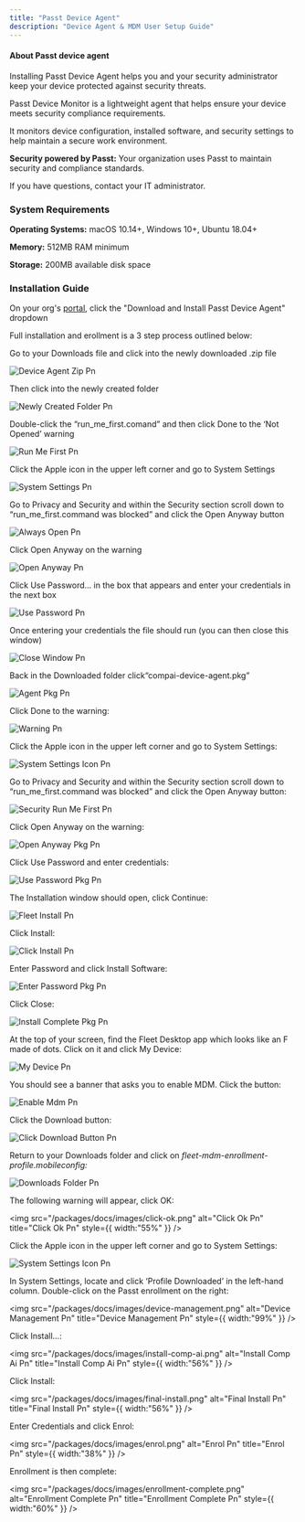 ```yaml
---
title: "Passt Device Agent"
description: "Device Agent & MDM User Setup Guide"
---
```


#### **About Passt device agent**

Installing Passt Device Agent helps you and your security administrator keep your device protected against security threats.

Passt Device Monitor is a lightweight agent that helps ensure your device meets security compliance requirements.

It monitors device configuration, installed software, and security settings to help maintain a secure work environment.

**Security powered by Passt:** Your organization uses Passt to maintain security and compliance standards.

If you have questions, contact your IT administrator.

### System Requirements

**Operating Systems:** macOS 10.14\+, Windows 10\+, Ubuntu 18.04\+

**Memory:** 512MB RAM minimum

**Storage:** 200MB available disk space

### Installation Guide

On your org's [portal](http://portal.trycomp.ai), click the "Download and Install Passt Device Agent" dropdown

Full installation and erollment is a 3 step process outlined below:

<Accordion title="Step 1" description='Run "run_me_first.command"' icon="sparkles">
  Go to your Downloads file and click into the newly downloaded .zip file

  ![Device Agent Zip Pn](/packages/docs/device-agent-zip.png)

  Then click into the newly created folder

  ![Newly Created Folder Pn](/packages/docs/newly-created-folder.png)

  Double-click the “run_me_first.comand” and then click Done to the ‘Not Opened’ warning

  ![Run Me First Pn](/packages/docs/run-me-first.png)

  Click the Apple icon in the upper left corner and go to System Settings

  ![System Settings Pn](/packages/docs/system-settings.png)

  Go to Privacy and Security and within the Security section scroll down to “run_me_first.command was blocked” and click the Open Anyway button

  ![Always Open Pn](/packages/docs/images/always-open.png)

  Click Open Anyway on the warning

  ![Open Anyway Pn](/packages/docs/images/open-anyway.png)

  Click Use Password… in the box that appears and enter your credentials in the next box

  ![Use Password Pn](/packages/docs/images/use-password.png)

  Once entering your credentials the file should run (you can then close this window)

  ![Close Window Pn](/packages/docs/images/close-window.png)
</Accordion>

<Accordion title="Step 2" description="Install Device Agent" icon="download">
  Back in the Downloaded folder click“compai-device-agent.pkg”

  ![Agent Pkg Pn](/packages/docs/images/agent-pkg.png)

  Click Done to the warning:

  ![Warning Pn](/packages/docs/images/warning.png)

  Click the Apple icon in the upper left corner and go to System Settings:

  ![System Settings Icon Pn](/packages/docs/images/system-settings-icon.png)

  Go to Privacy and Security and within the Security section scroll down to “run_me_first.command was blocked” and click the Open Anyway button:

  ![Security Run Me First Pn](/packages/docs/images/security-run-me-first.png)

  Click Open Anyway on the warning:

  ![Open Anyway Pkg Pn](/packages/docs/images/open-anyway-pkg.png)

  Click Use Password and enter credentials:

  ![Use Password Pkg Pn](/packages/docs/images/use-password-pkg.png)

  The Installation window should open, click Continue:

  ![Fleet Install Pn](/packages/docs/images/fleet-install.png)

  Click Install:

  ![Click Install Pn](/packages/docs/images/click-install.png)

  Enter Password and click Install Software:

  ![Enter Password Pkg Pn](/packages/docs/images/enter-password-pkg.png)

  Click Close:

  ![Install Complete Pkg Pn](/packages/docs/images/install-complete-pkg.png)
</Accordion>

<Accordion title="Step 3" description="Enable MDM" icon="computer">
  At the top of your screen, find the Fleet Desktop app which looks like an F made of dots. Click on it and click My Device:

  ![My Device Pn](/packages/docs/images/my-device.png)

  You should see a banner that asks you to enable MDM. Click the button:

  ![Enable Mdm Pn](/packages/docs/images/enable-mdm.png)

  Click the Download button:

  ![Click Download Button Pn](/packages/docs/images/click-download-button.png)

  Return to your Downloads folder and click on _fleet-mdm-enrollment-profile.mobileconfig:_

  ![Downloads Folder Pn](/packages/docs/images/downloads-folder.png)

  The following warning will appear, click OK:

  <img
    src="/packages/docs/images/click-ok.png"
    alt="Click Ok Pn"
    title="Click Ok Pn"
    style={{ width:"55%" }}
  />

  Click the Apple icon in the upper left corner and go to System Settings:

  ![System Settings Icon Pn](/packages/docs/images/system-settings-icon.png)

  In System Settings, locate and click ‘Profile Downloaded’ in the left-hand column. Double-click on the Passt enrollment on the right:

  <img
    src="/packages/docs/images/device-management.png"
    alt="Device Management Pn"
    title="Device Management Pn"
    style={{ width:"99%" }}
  />

  Click Install…:

  <img
    src="/packages/docs/images/install-comp-ai.png"
    alt="Install Comp Ai Pn"
    title="Install Comp Ai Pn"
    style={{ width:"56%" }}
  />

  Click Install:

  <img
    src="/packages/docs/images/final-install.png"
    alt="Final Install Pn"
    title="Final Install Pn"
    style={{ width:"56%" }}
  />

  Enter Credentials and click Enrol:

  <img
    src="/packages/docs/images/enrol.png"
    alt="Enrol Pn"
    title="Enrol Pn"
    style={{ width:"38%" }}
  />

  Enrollment is then complete:

  <img
    src="/packages/docs/images/enrollment-complete.png"
    alt="Enrollment Complete Pn"
    title="Enrollment Complete Pn"
    style={{ width:"60%" }}
  />
</Accordion>